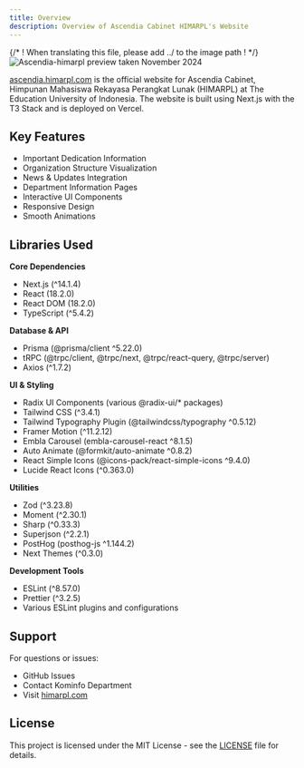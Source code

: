 ```yaml
---
title: Overview
description: Overview of Ascendia Cabinet HIMARPL's Website
---
```


{/* ! When translating this file, please add ../ to the image path ! */}
![Ascendia-himarpl preview taken November 2024](../../../assets/preview/ascendia-himarpl.png)

[ascendia.himarpl.com](https://ascendia.himarpl.com) is the official website for Ascendia Cabinet, Himpunan Mahasiswa Rekayasa Perangkat Lunak (HIMARPL) at The Education University of Indonesia. The website is built using Next.js with the T3 Stack and is deployed on Vercel.

## Key Features

- Important Dedication Information
- Organization Structure Visualization
- News & Updates Integration
- Department Information Pages
- Interactive UI Components
- Responsive Design
- Smooth Animations

## Libraries Used

**Core Dependencies**
  - Next.js (^14.1.4)
  - React (18.2.0)
  - React DOM (18.2.0)
  - TypeScript (^5.4.2)

**Database & API**
  - Prisma (@prisma/client ^5.22.0)
  - tRPC (@trpc/client, @trpc/next, @trpc/react-query, @trpc/server)
  - Axios (^1.7.2)

**UI & Styling**
  - Radix UI Components (various @radix-ui/* packages)
  - Tailwind CSS (^3.4.1)
  - Tailwind Typography Plugin (@tailwindcss/typography ^0.5.12)
  - Framer Motion (^11.2.12)
  - Embla Carousel (embla-carousel-react ^8.1.5)
  - Auto Animate (@formkit/auto-animate ^0.8.2)
  - React Simple Icons (@icons-pack/react-simple-icons ^9.4.0)
  - Lucide React Icons (^0.363.0)

**Utilities**
  - Zod (^3.23.8)
  - Moment (^2.30.1)
  - Sharp (^0.33.3)
  - Superjson (^2.2.1)
  - PostHog (posthog-js ^1.144.2)
  - Next Themes (^0.3.0)

**Development Tools**
  - ESLint (^8.57.0)
  - Prettier (^3.2.5)
  - Various ESLint plugins and configurations

## Support

For questions or issues:

- GitHub Issues
- Contact Kominfo Department
- Visit [himarpl.com](https://www.himarpl.com)

## License

This project is licensed under the MIT License - see the [LICENSE](https://github.com/himarplupi/ascendia-himarpl/blob/main/LICENSE) file for details.
